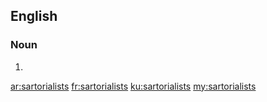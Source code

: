 ==English==

===Noun===
{{head|en|plural}}

# {{plural of|sartorialist|lang=en}}

[[ar:sartorialists]]
[[fr:sartorialists]]
[[ku:sartorialists]]
[[my:sartorialists]]